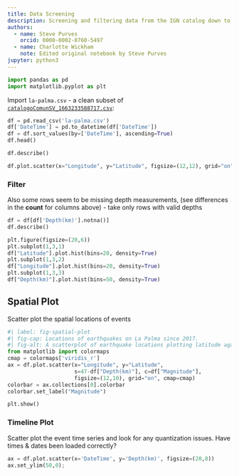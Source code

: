 ```yaml
---
title: Data Screening
description: Screening and filtering data from the IGN catalog down to the relevant events for La Palma
authors:
  - name: Steve Purves
    orcid: 0000-0002-0760-5497
  - name: Charlotte Wickham
    note: Edited original notebook by Steve Purves
jupyter: python3
---
```


```python
import pandas as pd
import matplotlib.pyplot as plt
```

Import `la-palma.csv` - a clean subset of [`catalogoComunSV_1663233588717.csv`](https://github.com/Notebooks-Now/submission-quarto-full/blob/main/data/catalogoComunSV_1663233588717.csv):

```python
df = pd.read_csv('la-palma.csv')
df['DateTime'] = pd.to_datetime(df['DateTime'])
df = df.sort_values(by=['DateTime'], ascending=True)
df.head()
```

```python
df.describe()
```

```python
df.plot.scatter(x="Longitude", y="Latitude", figsize=(12,12), grid="on");
```

### Filter 

Also some rows seem to be missing depth measurements, (see differences in the **count** for columns above) - take only rows with valid depths

```python
df = df[df['Depth(km)'].notna()]
df.describe()
```

```python
plt.figure(figsize=(20,6))
plt.subplot(1,3,1)
df["Latitude"].plot.hist(bins=20, density=True)
plt.subplot(1,3,2)
df["Longitude"].plot.hist(bins=20, density=True)
plt.subplot(1,3,3)
df["Depth(km)"].plot.hist(bins=50, density=True)
```

## Spatial Plot

Scatter plot the spatial locations of events

```python
#| label: fig-spatial-plot
#| fig-cap: Locations of earthquakes on La Palma since 2017.
#| fig-alt: A scatterplot of earthquake locations plotting latitude against longitude.
from matplotlib import colormaps
cmap = colormaps['viridis_r']
ax = df.plot.scatter(x="Longitude", y="Latitude", 
                     s=47-df["Depth(km)"], c=df["Magnitude"], 
                     figsize=(12,10), grid="on", cmap=cmap)
colorbar = ax.collections[0].colorbar
colorbar.set_label("Magnitude")

plt.show()
```

### Timeline Plot

Scatter plot the event time series and look for any quantization issues. Have times & dates been loaded correctly?

```python
ax = df.plot.scatter(x='DateTime', y='Depth(km)', figsize=(20,8))
ax.set_ylim(50,0);
```
